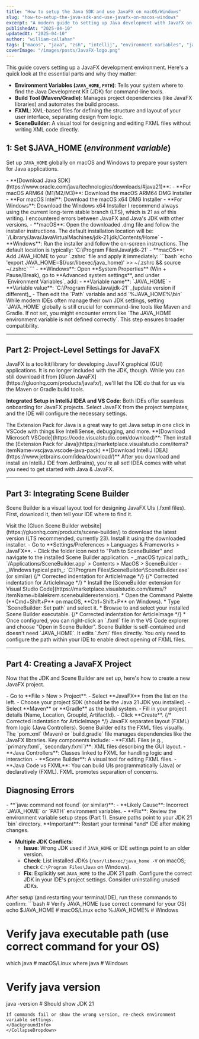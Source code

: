 ```yaml
---
title: "How to setup the Java SDK and use JavaFX on macOS/Windows"
slug: "how-to-setup-the-java-sdk-and-use-javafx-on-macos-windows"
excerpt: "A modern guide to setting up Java development with JavaFX on macOS and Windows using IntelliJ IDEA or VS Code. While setting `JAVA_HOME` is still useful for some tools like Maven and Gradle, many modern Java environments have reduced reliance on it. This guide covers both legacy and current best practices, including integration with Scene Builder and modern IDEs."
publishedAt: "2025-04-10"
updatedAt: "2025-04-10"
author: "william-callahan"
tags: ["macos", "java", "zsh", "intellij", "environment variables", "javafx", "scene builder"]
coverImage: "/images/posts/JavaFX-logo.png"
---
```


<BackgroundInfo title="Overview: Key Components & Their Roles">
This guide covers setting up a JavaFX development environment. Here's a quick look at the essential parts and why they matter:

- **Environment Variables (`JAVA_HOME`, `PATH`)**: Tells your system where to find the Java Development Kit (JDK) for command-line tools.
- **Build Tool (Maven/Gradle)**: Manages project dependencies (like JavaFX libraries) and automates the build process.
- **FXML**: XML-based files for defining the structure and layout of your user interface, separating design from logic.
- **SceneBuilder**: A visual tool for designing and editing FXML files without writing XML code directly.

</BackgroundInfo>

## 1: Set $JAVA_HOME (_environment variable_)

Set up `JAVA_HOME` globally on macOS and Windows to prepare your system for Java applications.

<CollapseDropdown summary="Step 1.1: Download Java SDK">
  - **[Download Java SDK](https://www.oracle.com/java/technologies/downloads/#java21)**:
    - **For macOS ARM64 (M1/M2/M3)**: Download the macOS ARM64 DMG Installer
    - **For macOS Intel**: Download the macOS x64 DMG Installer
    - **For Windows**: Download the Windows x64 Installer
  <BackgroundInfo title="Note on JDK version">
  I recommend always using the current long-term stable branch (LTS), which is 21 as of this writing. I encountered errors between JavaFX and Java's JDK with other versions.
  </BackgroundInfo>
</CollapseDropdown>

<CollapseDropdown summary="Step 1.2: Install Java">
  - **macOS**: Open the downloaded .dmg file and follow the installer instructions. The default installation location will be:
    `/Library/Java/JavaVirtualMachines/jdk-21.jdk/Contents/Home`
  - **Windows**: Run the installer and follow the on-screen instructions. The default location is typically:
    `C:\Program Files\Java\jdk-21`
</CollapseDropdown>

<CollapseDropdown summary="Step 1.3: Set JAVA_HOME environment variable">
  - **macOS**: Add JAVA_HOME to your `.zshrc` file and apply it immediately:
    ```bash
    `echo 'export JAVA_HOME=$(/usr/libexec/java_home)' >> ~/.zshrc && source ~/.zshrc`
    ```
  - **Windows**: Open **System Properties** (Win + Pause/Break), go to **Advanced system settings**, and under `Environment Variables`, add:
    - **Variable name**: `JAVA_HOME`
    - **Variable value**: `C:\Program Files\Java\jdk-21` _(update version if different)_
    - Then edit the `Path` variable and add `%JAVA_HOME%\bin`
</CollapseDropdown>
<BackgroundInfo title="Do you still need JAVA_HOME?">
While modern IDEs often manage their own JDK settings, setting `JAVA_HOME` globally is still crucial for command-line tools like Maven and Gradle. If not set, you might encounter errors like `The JAVA_HOME environment variable is not defined correctly`. This step ensures broader compatibility.
</BackgroundInfo>

---

## Part 2: Project-Level Settings for JavaFX

<BackgroundInfo title="What is JavaFX?">
JavaFX is a toolkit/library for developing JavaFX graphical (GUI) applications. It is no longer included with the JDK, though. While you can still download it from [Gluon JavaFX](https://gluonhq.com/products/javafx/), we'll let the IDE do that for us via the Maven or Gradle build tools.
</BackgroundInfo>

**Integrated Setup in IntelliJ IDEA and VS Code**: Both IDEs offer seamless onboarding for JavaFX projects. Select JavaFX from the project templates, and the IDE will configure the necessary settings.

<CollapseDropdown summary="Step 2.1: Setup for Microsoft VSCode">
  <BackgroundInfo title="What is the Java extension pack?">
  The Extension Pack for Java is a great way to get Java setup in one click in VSCode with things like IntelliSense, debugging, and more.
  </BackgroundInfo>
  **[Download Microsoft VSCode](https://code.visualstudio.com/download)**: Then install the [Extension Pack for Java](https://marketplace.visualstudio.com/items?itemName=vscjava.vscode-java-pack)
</CollapseDropdown>

<CollapseDropdown summary="Step 2.2: Setup for IntelliJ IDEA">
  **[Download IntelliJ IDEA](https://www.jetbrains.com/idea/download/)**
  <BackgroundInfo title="IntelliJ IDEA - batteries included">
  After you download and install an IntelliJ IDE from JetBrains), you're all set! IDEA comes with what you need to get started with Java & JavaFX.
  </BackgroundInfo>
</CollapseDropdown>

---

## Part 3: Integrating Scene Builder

Scene Builder is a visual layout tool for designing JavaFX UIs (.fxml files). First, download it, then tell your IDE where to find it.

<CollapseDropdown summary="Step 3.1: Download and Install Scene Builder">
  Visit the [Gluon Scene Builder website](https://gluonhq.com/products/scene-builder/) to download the latest version (LTS recommended, currently 23). Install it using the downloaded installer.
</CollapseDropdown>

<CollapseDropdown summary="Step 3.2: Configure Path in IntelliJ IDEA">
  - Go to **Settings/Preferences > Languages & Frameworks > JavaFX**.
  - Click the folder icon next to "Path to SceneBuilder" and navigate to the installed Scene Builder application.
      - _macOS typical path_: `/Applications/SceneBuilder.app` > Contents > MacOS > SceneBuilder
      - _Windows typical path_: `C:\Program Files\SceneBuilder\SceneBuilder.exe` (or similar)
  {/* Corrected indentation for ArticleImage */}
  <ArticleImage
    src="/images/posts/setup-javafx-path-in-idea-part1.png"
    alt="Setting Scene Builder path in IntelliJ IDEA Preferences"
    caption="Navigate to Languages & Frameworks > JavaFX in IntelliJ settings"
  />
  {/* Corrected indentation for ArticleImage */}
  <ArticleImage
    src="/images/posts/setup-javafx-path-in-idea-part2.png"
    alt="Selecting Scene Builder application path in IntelliJ IDEA"
    caption="Select the SceneBuilder application executable path"
  />
</CollapseDropdown>

<CollapseDropdown summary="Step 3.3: Configure Path in VS Code">
  *   Install the [SceneBuilder extension for Visual Studio Code](https://marketplace.visualstudio.com/items/?itemName=bilalekrem.scenebuilderextension).
  *   Open the Command Palette (**Cmd+Shift+P** on macOS, **Ctrl+Shift+P** on Windows).
  *   Type `SceneBuilder: Set path` and select it.
  *   Browse to and select your installed Scene Builder executable.
  {/* Corrected indentation for ArticleImage */}
  <ArticleImage
    src="/images/posts/configure-scene-builder-path.png"
    alt="Setting Scene Builder path via Command Palette in VS Code"
    caption="Use the Command Palette (Cmd/Ctrl+Shift+P) to set the SceneBuilder path in VS Code"
  />
  *   Once configured, you can right-click an `.fxml` file in the VS Code explorer and choose "Open in Scene Builder".
  <BackgroundInfo title="Does Scene Builder require environment variables?">
  Scene Builder is self-contained and doesn't need `JAVA_HOME`. It edits `.fxml` files directly. You only need to configure the path within your IDE to enable direct opening of FXML files.
  </BackgroundInfo>
</CollapseDropdown>

---

## Part 4: Creating a JavaFX Project

Now that the JDK and Scene Builder are set up, here's how to create a new JavaFX project.

<CollapseDropdown summary="Step 4.1: Create New Project in IntelliJ IDEA">
  - Go to **File > New > Project**.
  - Select **JavaFX** from the list on the left.
  - Choose your project SDK (should be the Java 21 JDK you installed).
  - Select **Maven** or **Gradle** as the build system.
  - Fill in your project details (Name, Location, GroupId, ArtifactId).
  - Click **Create**.
  {/* Corrected indentation for ArticleImage */}
  <ArticleImage
    src="/images/posts/jetbrains-ide-new-javafx-project.png"
    alt="Creating a new JavaFX project in IntelliJ IDEA"
    caption="IntelliJ IDEA New Project wizard for JavaFX"
  />
</CollapseDropdown>

<BackgroundInfo title="What are the components of a JavaFX application?">
  JavaFX separates layout (FXML) from logic (Java Controllers). Scene Builder edits the FXML files visually. The `pom.xml` (Maven) or `build.gradle` file manages dependencies like the JavaFX libraries. Key components include:
  - **FXML Files (e.g., `primary.fxml`, `secondary.fxml`)**: XML files describing the GUI layout.
  - **Java Controllers**: Classes linked to FXML for handling logic and interaction.
  - **Scene Builder**: A visual tool for editing FXML files.
  - **Java Code vs FXML**: You can build UIs programmatically (Java) or declaratively (FXML). FXML promotes separation of concerns.
</BackgroundInfo>

## Diagnosing Errors

<CollapseDropdown summary="Step 5.1: Common Issues & Fixes">
  - **`java: command not found` (or similar)**:
      - **Likely Cause**: Incorrect `JAVA_HOME` or `PATH` environment variables.
      - **Fix**: Review the environment variable setup steps (Part 1). Ensure paths point to your JDK 21 `bin` directory. **Important**: Restart your terminal *and* IDE after making changes.

  - **Multiple JDK Conflicts**:
      - **Issue**: Wrong JDK used if `JAVA_HOME` or IDE settings point to an older version.
      - **Check**: List installed JDKs (`/usr/libexec/java_home -V` on macOS; check `C:\Program Files\Java` on Windows).
      - **Fix**: Explicitly set `JAVA_HOME` to the JDK 21 path. Configure the correct JDK in your IDE's project settings. Consider uninstalling unused JDKs.
  <BackgroundInfo title="Quick verification checks">
  After setup (and restarting your terminal/IDE), run these commands to confirm:
  ```bash
# Verify JAVA_HOME (use correct command for your OS)
echo $JAVA_HOME   # macOS/Linux
echo %JAVA_HOME%  # Windows

# Verify java executable path (use correct command for your OS)
which java       # macOS/Linux
where java       # Windows

# Verify java version
java -version    # Should show JDK 21
  ```
  If commands fail or show the wrong version, re-check environment variable settings.
  </BackgroundInfo>
</CollapseDropdown>
